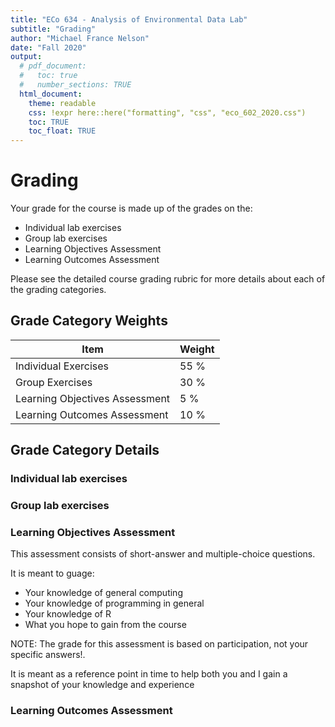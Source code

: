 ```yaml
---
title: "ECo 634 - Analysis of Environmental Data Lab"
subtitle: "Grading"
author: "Michael France Nelson"
date: "Fall 2020"
output:
  # pdf_document:
  #   toc: true
  #   number_sections: TRUE
  html_document:
    theme: readable
    css: !expr here::here("formatting", "css", "eco_602_2020.css")
    toc: TRUE
    toc_float: TRUE
---
```



# Grading

Your grade for the course is made up of the grades on the:

- Individual lab exercises
- Group lab exercises
- Learning Objectives Assessment
- Learning Outcomes Assessment

Please see the detailed course grading rubric for more details about each of the grading categories.

## Grade Category Weights

| Item | Weight |
|-|-|
| Individual Exercises | 55 % |
| Group Exercises | 30 % |
| Learning Objectives Assessment | 5 % |
| Learning Outcomes Assessment | 10 %|



## Grade Category Details {.tabset}

### Individual lab exercises


### Group lab exercises


### Learning Objectives Assessment

This assessment consists of short-answer and multiple-choice questions.

It is meant to guage:

- Your knowledge of general computing
- Your knowledge of programming in general
- Your knowledge of R
- What you hope to gain from the course

<div class="info"> 

NOTE: The grade for this assessment is based on participation, not your specific answers!.  

It is meant as a reference point in time to help both you and I gain a snapshot of your knowledge and experience 


### Learning Outcomes Assessment
